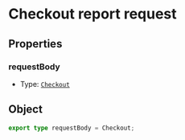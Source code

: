 # Checkout report request

## Properties
### requestBody
- Type: [`Checkout`](/schemas/viza/checkout)

## Object
```ts
export type requestBody = Checkout;
```